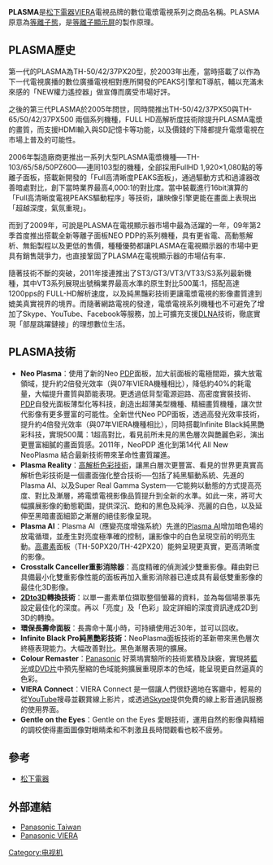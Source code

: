'''PLASMA'''是[[松下電器|松下電器]][[VIERA|VIERA]]電視品牌的數位電漿電視系列之商品名稱。PLASMA原意為[[等離子態|等離子態]]，是[[等離子顯示屏|等離子顯示屏]]的製作原理。

== PLASMA歷史 ==
第一代的PLASMA為TH-50/42/37PX20型，於2003年出產，當時搭載了以作為下一代電視廣播的數位廣播電視相對應所開發的PEAKS引擎和T導航，輔以充滿未來感的「NEW權力遙控器」做宣傳而廣受市場好評。

之後的第三代PLASMA於2005年問世，同時間推出TH-50/42/37PX50與TH-65/50/42/37PX500 兩個系列機種，FULL HD高解析度技術除提升PLASMA電漿的畫質，而支援HDMI輸入與SD記憶卡等功能，以及價錢的下降都提升電漿電視在市場上普及的可能性。

2006年製造廠商更推出一系列大型PLASMA電漿機種──TH-103/65/58/50PZ600──連同103型的機種，全部採用FullHD 1,920×1,080點的等離子面板，搭載新開發的「Full高清晰度PEAKS面板」，通過驅動方式和過濾器改善暗處對比，創下當時業界最高4,000:1的對比度。當中裝載進行16bit演算的「Full高清晰度電視PEAKS驅動程序」等技術，讓映像引擎更能在畫面上表現出「超越深度，氣氛重現」。

而到了2009年，可說是PLASMA在電視顯示器市場中最為活躍的一年，09年第2季首度推出搭載全新等離子面板NEO PDP的系列機種，具有更省電、高動態解析、無鉛製程以及更低的售價，種種優勢都讓PLASMA在電視顯示器的市場中更具有銷售競爭力，也直接鞏固了PLASMA在電視顯示器的市場佔有率．

隨著技術不斷的突破，2011年接連推出了ST3/GT3/VT3/VT33/S3系列最新機種，其中VT3系列展現出號稱業界最高水準的原生對比500萬:1，搭配高達1200pps的 FULL-HD解析速度，以及純黑豔彩技術更讓電漿電視的影像畫質達到媲美真實視界的境界。而隨著網路電視的發達，電漿電視系列機種也不可避免了增加了Skype、YouTube、Facebook等服務，加上可擴充支援[[DLNA|DLNA]]技術，徹底實現「部屋跳躍鏈接」的理想數位生活。

== PLASMA技術 ==
* '''Neo Plasma'''：使用了新的Neo [[PDP|PDP]]面板，加大前面板的電極間距，擴大放電領域，提升約2倍發光效率（與07年VIERA機種相比），降低約40%的耗電量，大幅提升畫質與節能表現。更透過低背型電源迴路、高密度實裝技術、[[PDP|PDP]]自發光面板薄型化等科技，創造出超薄美型機種、精細畫質機種，讓次世代影像有更多豐富的可能性。全新世代Neo PDP面板，透過高發光效率技術，提升約4倍發光效率（與07年VIERA機種相比），同時搭載Infinite Black純黑艷彩科技，實現500萬：1超高對比，看見前所未見的黑色層次與艷麗色彩，演出更豐富細膩的畫面質感。2011年，NeoPDP 進化到第14代 All New NeoPlasma 結合最新技術帶來革命性畫質躍進。
* '''Plasma Reality'''：[[高解析色彩技術|高解析色彩技術]]，讓黑白層次更豐富、看見的世界更真實高解析色彩技術是一個畫面強化整合技術──包括了純黑驅動系統、先進的Plasma AI、以及Super Real Gamma System──它能夠以動態的方式提高亮度、對比及漸層，將電漿電視影像品質提升到全新的水準。如此一來，將可大幅擴展影像的動態範圍，提供深沉、飽和的黑色及純淨、亮麗的白色，以及延伸至黑暗畫面細節之漸層的絕佳影像呈現。
* '''Plasma AI'''：Plasma AI（應變亮度增強系統）先進的[[Plasma_AI|Plasma AI]]增加暗色場的放電循環，並產生對亮度極準確的控制，讓影像中的白色呈現空前的明亮生動。[[高清|高畫素]]面板（TH-50PX20/TH-42PX20）能夠呈現更真實，更高清晰度的影像。
* '''Crosstalk Canceller重影消除器'''：高度精確的偵測減少雙重影像。藉由對已具備最小化雙重影像性能的面板再加入重影消除器已達成具有最低雙重影像的最佳化3D影像。
* '''[[2D|2D]]to[[3D|3D]]轉換技術'''：以單一畫素單位擷取整個螢幕的資料，並為每個場景事先設定最佳化的深度。再以「亮度」及「色彩」設定詳細的深度資訊達成2D到3D的轉換。
* '''環保長壽命面板'''：長壽命十萬小時，可持續使用近30年，並可以回收。
* '''Infinite Black Pro純黑艷彩技術'''：NeoPlasma面板技術的革新帶來黑色層次終極表現能力。大幅改善對比。黑色漸層表現的擴展。
* '''Colour Remaster'''：[[Panasonic|Panasonic]] 好萊塢實驗所的技術累積及訣竅，實現將[[藍光|藍光]]或[[DVD片|DVD片]]中預先壓縮的色域能夠擴展重現原本的色域，能呈現更自然逼真的色彩。
* '''VIERA Connect'''：VIERA Connect 是一個讓人們很舒適地在客廳中，輕易的從[[YouTube|YouTube]]搜尋並觀賞線上影片，或透過[[Skype|Skype]]提供免費的線上影音通訊服務的使用界面。
* '''Gentle on the Eyes'''：Gentle on the Eyes 愛眼技術，運用自然的影像與精細的調校使得畫面圖像對眼睛柔和不刺激且長時間觀看也較不疲勞。

== 參考 ==
* [[松下電器|松下電器]]

== 外部連結 ==
* [http://panasonic.com.tw/Home/ Panasonic Taiwan]{{Wayback|url=http://panasonic.com.tw/Home/ |date=20110708181904 }}
* [https://web.archive.org/web/20110615084413/http://www.viera.com.tw/#/home Panasonic VIERA]

[[Category:电视机|Category:电视机]]